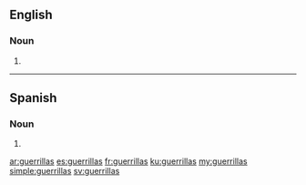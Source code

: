 ==English==

===Noun===
{{head|en|plural}}

# {{plural of|guerrilla|lang=en}}
----
==Spanish==

===Noun===
{{head|es|noun form}}

# {{plural of|guerrilla|lang=es}}

[[ar:guerrillas]]
[[es:guerrillas]]
[[fr:guerrillas]]
[[ku:guerrillas]]
[[my:guerrillas]]
[[simple:guerrillas]]
[[sv:guerrillas]]